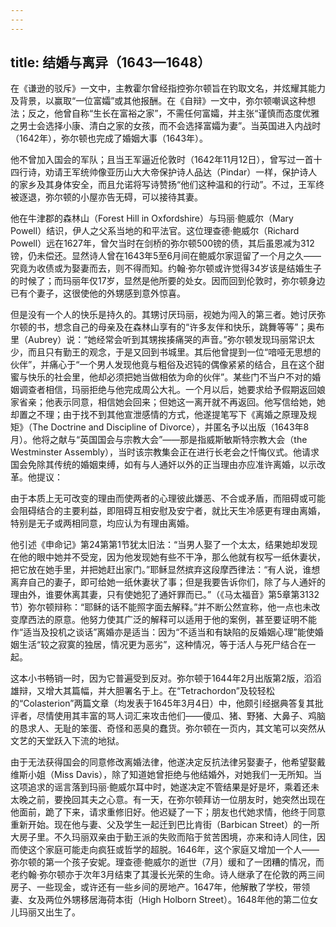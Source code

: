 ```yaml
---
---
---
```

title: 结婚与离异（1643—1648）
---




在《谦逊的驳斥》一文中，主教霍尔曾经指控弥尔顿旨在钓取文名，并炫耀其能力及背景，以赢取“一位富孀”或其他报酬。在《自辩》一文中，弥尔顿嘲讽这种想法；反之，他曾自称“生长在富裕之家”，不需任何富孀，并主张“谨慎而态度优雅之男士会选择小康、清白之家的女孩，而不会选择富孀为妻”。当英国进入内战时（1642年），弥尔顿也完成了婚姻大事（1643年）。

他不曾加入国会的军队；且当王军逼近伦敦时（1642年11月12日），曾写过一首十四行诗，劝请王军统帅像亚历山大大帝保护诗人品达（Pindar）一样，保护诗人的家乡及其身体安全，而且允诺将写诗赞扬“他们这种温和的行动”。不过，王军终被逐退，弥尔顿的小屋亦告无碍，可以接待其妻。

他在牛津郡的森林山（Forest Hill in Oxfordshire）与玛丽·鲍威尔（Mary Powell）结识，伊人之父系当地的和平法官。这位理查德·鲍威尔（Richard Powell）远在1627年，曾欠当时在剑桥的弥尔顿500镑的债，其后虽恩减为312镑，仍未偿还。显然诗人曾在1643年5至6月间在鲍威尔家逗留了一个月之久——究竟为收债或为娶妻而去，则不得而知。约翰·弥尔顿或许觉得34岁该是结婚生子的时候了；而玛丽年仅17岁，显然是他所要的处女。因而回到伦敦时，弥尔顿身边已有个妻子，这很使他的外甥感到意外惊喜。

但是没有一个人的快乐是持久的。其甥讨厌玛丽，视她为闯入的第三者。她讨厌弥尔顿的书，想念自己的母亲及在森林山享有的“许多友伴和快乐，跳舞等等”；奥布里（Aubrey）说：“她经常会听到其甥挨揍痛哭的声音。”弥尔顿发现玛丽常识太少，而且只有勤王的观念，于是又回到书城里。其后他曾提到一位“喑哑无思想的伙伴”，并痛心于“一个男人发现他竟与粗俗及迟钝的偶像紧紧的结合，且在这个甜蜜与快乐的社会里，他却必须把她当做相依为命的伙伴”。某些门不当户不对的婚姻调查者相信，玛丽拒绝与他完成周公大礼。一个月以后，她要求给予假期返回娘家省亲；他表示同意，相信她会回来；但她这一离开就不再返回。他写信给她，她却置之不理；由于找不到其他宣泄感情的方式，他遂提笔写下《离婚之原理及规矩》（The Doctrine and Discipline of Divorce），并匿名予以出版（1643年8月）。他将之献与“英国国会与宗教大会”——那是指威斯敏斯特宗教大会（the Westminster Assembly），当时该宗教集会正在进行长老会之忏悔仪式。他请求国会免除其传统的婚姻束缚，如有与人通奸以外的正当理由亦应准许离婚，以示改革。他提议：

由于本质上无可改变的理由而使两者的心理彼此嫌恶、不合或矛盾，而阻碍或可能会阻碍结合的主要利益，即阻碍互相安慰及安宁者，就比天生冷感更有理由离婚，特别是无子或两相同意，均应认为有理由离婚。



他引述《申命记》第24第第1节犹太旧法：“当男人娶了一个太太，结果她却发现在他的眼中她并不受宠，因为他发现她有些不干净，那么他就有权写一纸休妻状，把它放在她手里，并把她赶出家门。”耶稣显然摈弃这段摩西律法：“有人说，谁想离弃自己的妻子，即可给她一纸休妻状了事；但是我要告诉你们，除了与人通奸的理由外，谁要休离其妻，只有使她犯了通奸罪而已。”（《马太福音》第5章第3132节）弥尔顿辩称：“耶稣的话不能照字面去解释。”并不断公然宣称，他一点也未改变摩西法的原意。他努力使其广泛的解释可以适用于他的案例，甚至要证明不能作“适当及投机之谈话”离婚亦是适当：因为“不适当和有缺陷的反婚姻心理”能使婚姻生活“较之寂寞的独居，情况更为恶劣”，这种情况，等于活人与死尸结合在一起。

这本小书畅销一时，因为它普遍受到反对。弥尔顿于1644年2月出版第2版，滔滔雄辩，又增大其篇幅，并大胆署名于上。在“Tetrachordon”及较轻松的“Colasterion”两篇文章（均发表于1645年3月4日）中，他颇引经据典答复其批评者，尽情使用其丰富的骂人词汇来攻击他们——傻瓜、猪、野猪、大鼻子、鸡脑的恳求人、无耻的笨蛋、奇怪和恶臭的蠢货。弥尔顿在一页内，其文笔可以突然从文艺的天堂跃入下流的地狱。

由于无法获得国会的同意修改离婚法律，他遂决定反抗法律另娶妻子，他希望娶戴维斯小姐（Miss Davis），除了知道她曾拒绝与他结婚外，对她我们一无所知。当这项追求的谣言落到玛丽·鲍威尔耳中时，她遂决定不管结果是好是坏，乘着还未太晚之前，要挽回其夫之心意。有一天，在弥尔顿拜访一位朋友时，她突然出现在他面前，跪了下来，请求重修旧好。他迟疑了一下；朋友也代她求情，他终于同意重新开始。现在他与妻、父及学生一起迁到巴比肯街（Barbican Street）的一所大房子里。不久玛丽双亲由于勤王派的失败而陷于贫苦困境，亦来和诗人同住，因而使这个家庭可能走向疯狂或哲学的超脱。1646年，这个家庭又增加一个人——弥尔顿的第一个孩子安妮。理查德·鲍威尔的逝世（7月）缓和了一团糟的情况，而老约翰·弥尔顿亦于次年3月结束了其漫长光荣的生命。诗人继承了在伦敦的两三间房子、一些现金，或许还有一些乡间的房地产。1647年，他解散了学校，带领妻、女及两位外甥移居海荷本街（High Holborn Street）。1648年他的第二位女儿玛丽又出生了。